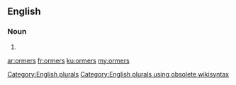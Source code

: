 ==English==

===Noun===
{{head|en}}

# {{plural of|ormer}}

[[Category:English plurals]][[Category:English plurals using obsolete wikisyntax]]

[[ar:ormers]]
[[fr:ormers]]
[[ku:ormers]]
[[my:ormers]]